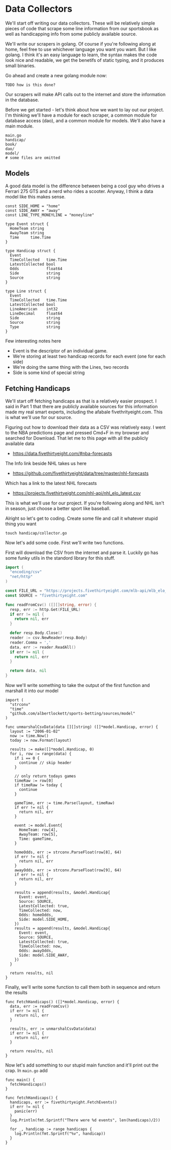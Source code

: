# Data Collectors

We'll start off writing our data collectors.
These will be relatively simple pieces of code that scrape some line information from our sportsbook as well as handicapping info from some publicly available source.

We'll write our scrapers in golang.
Of course if you're following along at home, feel free to use whichever language you want you want.
But I like golang.
I think it's an easy language to learn, the syntax makes the code look nice and readable, we get the benetifs of static typing, and it produces small binaries.

Go ahead and create a new golang module now:
```shell
TODO how is this done?
```

Our scrapers will make API calls out to the internet and store the information in the database.

Before we get started - let's think about how we want to lay out our project.
I'm thinking we'll have a module for each scraper,
 a common module for database access (dao),
 and a common module for models.
We'll also have a main module.

```
main.go
handicap/
book/
dao/
model/
# some files are omitted
```

## Models

A good data model is the difference between being a cool guy who drives a Ferrari 275 GTS and a nerd who rides a scooter.
Anyway, I think a data model like this makes sense.

```golang
const SIDE_HOME = "home"
const SIDE_AWAY = "away"
const LINE_TYPE_MONEYLINE = "moneyline"

type Event struct {
  HomeTeam string
  AwayTeam string
  Time     time.Time
}

type Handicap struct {
  Event
  TimeCollected   time.Time
  LatestCollected bool
  Odds            float64
  Side            string
  Source          string
}

type Line struct {
  Event
  TimeCollected   time.Time
  LatestCollected bool
  LineAmerican    int32
  LineDecimal     float64
  Side            string
  Source          string
  Type            string
}
```

Few interesting notes here 
- Event is the descriptor of an individual game.
- We're storing at least two handicap records for each event (one for each side)
- We're doing the same thing with the Lines, two records
- Side is some kind of special string

## Fetching Handicaps

We'll start off fetching handicaps as that is a relatively easier prospect.
I said in Part 1 that there are publicly available sources for this information made my real smart experts, including the afabale fivethrityeight.com.
This is what we'll use for our source.

Figuring out how to download their data as a CSV was relatively easy. 
I went to the NBA predictions page and pressed Cmd+F in my browser and searched for Download.
That let me to this page with all the publicly available data
- https://data.fivethirtyeight.com/#nba-forecasts

The Info link beside NHL takes us here
- https://github.com/fivethirtyeight/data/tree/master/nhl-forecasts

Which has a link to the latest NHL forecasts
- https://projects.fivethirtyeight.com/nhl-api/nhl_elo_latest.csv

This is what we'll use for our project.
If you're following along and NHL isn't in season, just choose a better sport like baseball.

Alright so let's get to coding.
Create some file and call it whatever stupid thing you want
```shell
touch handicap/collector.go
```

Now let's add some code.
First we'll write two functions.

First will download the CSV from the internet and parse it.
Luckily go has some funky utils in the standord library for this stuff.
```go
import (
  "encoding/csv"
  "net/http"
)

const FILE_URL = "https://projects.fivethirtyeight.com/mlb-api/mlb_elo_latest.csv"
const SOURCE = "fivethirtyeight.com"

func readFromCsv() ([][]string, error) {
  resp, err := http.Get(FILE_URL)
  if err != nil {
    return nil, err
  }

  defer resp.Body.Close()
  reader := csv.NewReader(resp.Body)
  reader.Comma = ','
  data, err := reader.ReadAll()
  if err != nil {
    return nil, err
  }

  return data, nil
}
```

Now we'll write something to take the output of the first function and marshall it into our model
```golang
import (
  "strconv"
  "time"
  "github.com/albertlockett/sports-betting/sources/model"
)

func unmarshalCsvData(data [][]string) ([]*model.Handicap, error) {
  layout := "2006-01-02"
  now := time.Now()
  today := now.Format(layout)

  results := make([]*model.Handicap, 0)
  for i, row := range(data) {
    if i == 0 {
      continue // skip header
    }

    // only return todays games
    timeRaw := row[0]
    if timeRaw != today {
      continue
    }

    gameTime, err := time.Parse(layout, timeRaw)
    if err != nil {
      return nil, err
    }

    event := model.Event{
      HomeTeam: row[4],
      AwayTeam: row[5],
      Time: gameTime,
    }

    homeOdds, err := strconv.ParseFloat(row[8], 64)
    if err != nil {
      return nil, err
    }
    awayOdds, err := strconv.ParseFloat(row[9], 64)
    if err != nil {
      return nil, err
    }

    results = append(results, &model.Handicap{
      Event: event,
      Source: SOURCE,
      LatestCollected: true,
      TimeCollected: now,
      Odds: homeOdds,
      Side: model.SIDE_HOME,
    })
    results = append(results, &model.Handicap{
      Event: event,
      Source: SOURCE,
      LatestCollected: true,
      TimeCollected: now,
      Odds: awayOdds,
      Side: model.SIDE_AWAY,
    })
  }

  return results, nil
}
```

Finally, we'll write some function to call them both in sequence and return the results

```golang
func FetchHandicaps() ([]*model.Handicap, error) {
  data, err := readFromCsv()
  if err != nil {
    return nil, err
  }

  results, err := unmarshalCsvData(data)
  if err != nil {
    return nil, err
  }

  return results, nil
}
```

Now let's add something to our stupid main function and it'll print out the crap.
In `main.go` add

```golang
func main() {
  fetchHandicaps()
}

func fetchHandicaps() {
  handicaps, err := fivethirtyeight.FetchEvents()
  if err != nil {
    panic(err)
  }
  log.Println(fmt.Sprintf("There were %d events", len(handicaps)/2))

  for _, handicap := range handicaps {
    log.Println(fmt.Sprintf("%v", handicap))
  }
}
```
